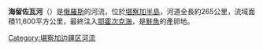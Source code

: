 '''海留佐瓦河'''（{{lang-ru|Хайрюзова}}）是[[俄羅斯|俄羅斯]]的河流，位於[[堪察加半島|堪察加半島]]，河道全長約265公里，流域面積11,600平方公里，最終注入[[鄂霍次克海|鄂霍次克海]]，是[[鮭魚|鮭魚]]的產卵地。

[[Category:堪察加边疆区河流|Category:堪察加边疆区河流]]
{{Russia-geo-stub}}